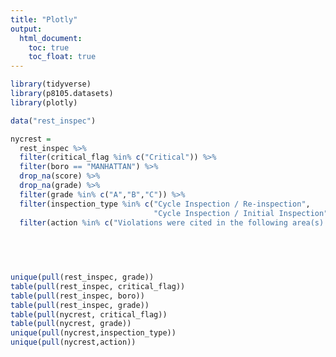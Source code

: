 ```yaml
---
title: "Plotly"
output: 
  html_document:
    toc: true
    toc_float: true
---
```


```r
library(tidyverse)
library(p8105.datasets)
library(plotly)
```

```r
data("rest_inspec")

nycrest =
  rest_inspec %>%
  filter(critical_flag %in% c("Critical")) %>%
  filter(boro == "MANHATTAN") %>%
  drop_na(score) %>%
  drop_na(grade) %>%
  filter(grade %in% c("A","B","C")) %>%
  filter(inspection_type %in% c("Cycle Inspection / Re-inspection",
                                "Cycle Inspection / Initial Inspection")) %>%
  filter(action %in% c("Violations were cited in the following area(s)."))
  
  

  

unique(pull(rest_inspec, grade))
table(pull(rest_inspec, critical_flag))
table(pull(rest_inspec, boro))
table(pull(rest_inspec, grade))
table(pull(nycrest, critical_flag))
table(pull(nycrest, grade))
unique(pull(nycrest,inspection_type))
unique(pull(nycrest,action))
```

